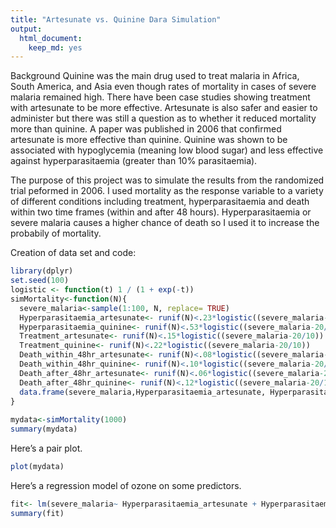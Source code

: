 ```yaml
---
title: "Artesunate vs. Quinine Dara Simulation"
output:
  html_document:
    keep_md: yes
---
```


Background
Quinine was the main drug used to treat malaria in Africa, South America, and Asia even though rates of mortality in cases of severe malaria remained high. There have been case studies showing treatment with artesunate to be more effective. Artesunate is also safer and easier to administer but there was still a question as to whether it reduced mortality more than quinine. A paper was published in 2006 that confirmed artesunate is more effective than quinine. Quinine was shown to be associated with hypoglycemia (meaning low blood sugar) and less effective against hyperparasitaemia (greater than 10% parasitaemia).

The purpose of this project was to simulate the results from the randomized trial peformed in 2006. I used mortality as the response variable to a variety of different conditions including treatment, hyperparasitaemia and death within two time frames (within and after 48 hours). Hyperparasitaemia or severe malaria causes a higher chance of death so I used it to increase the probabily of mortality.

Creation of data set and code:

```r
library(dplyr)
set.seed(100)
logistic <- function(t) 1 / (1 + exp(-t))
simMortality<-function(N){
  severe_malaria<-sample(1:100, N, replace= TRUE)
  Hyperparasitaemia_artesunate<- runif(N)<.23*logistic((severe_malaria-20/10))
  Hyperparasitaemia_quinine<- runif(N)<.53*logistic((severe_malaria-20/10))
  Treatment_artesunate<- runif(N)<.15*logistic((severe_malaria-20/10))
  Treatment_quinine<- runif(N)<.22*logistic((severe_malaria-20/10))
  Death_within_48hr_artesunate<- runif(N)<.08*logistic((severe_malaria-20/10))
  Death_within_48hr_quinine<- runif(N)<.10*logistic((severe_malaria-20/10))
  Death_after_48hr_artesunate<- runif(N)<.06*logistic((severe_malaria-20/10))
  Death_after_48hr_quinine<- runif(N)<.12*logistic((severe_malaria-20/10))
  data.frame(severe_malaria,Hyperparasitaemia_artesunate, Hyperparasitaemia_quinine,   Treatment_artesunate, Treatment_quinine, Death_within_48hr_artesunate,               Death_within_48hr_quinine, Death_after_48hr_artesunate, Death_after_48hr_quinine)
}
 
mydata<-simMortality(1000)
summary(mydata)
```

Here's a pair plot.

```r
plot(mydata)
```

Here's a regression model of ozone on some predictors.

```r
fit<- lm(severe_malaria~ Hyperparasitaemia_artesunate + Hyperparasitaemia_quinine + Treatment_artesunate + Treatment_quinine + Death_after_48hr_artesunate +Death_after_48hr_quinine, data = mydata)
summary(fit)
```



